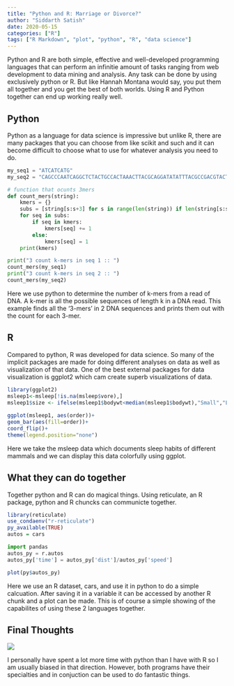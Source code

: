 ```yaml
---
title: "Python and R: Marriage or Divorce?"
author: "Siddarth Satish"
date: 2020-05-15
categories: ["R"]
tags: ["R Markdown", "plot", "python", "R", "data science"]
---
```


Python and R are both simple, effective and well-developed programming languages that can perform an infinitie amount of tasks ranging from web development to data mining and analysis. Any task can be done by using exclusively python or R. But like Hannah Montana would say, you put them all together and you get the best of both worlds. Using R and Python together can end up working really well. 


## Python
Python as a language for data science is impressive but unlike R, there are many packages that you can choose from like scikit and such and it can become difficult to choose what to use for whatever analysis you need to do. 

```python

my_seq1 = "ATCATCATG"
my_seq2 = "CAGCCCAATCAGGCTCTACTGCCACTAAACTTACGCAGGATATATTTACGCCGACGTACT"

# function that ocunts 3mers 
def count_mers(string):
    kmers = {}
    subs = [string[s:s+3] for s in range(len(string)) if len(string[s:s+3]) > 2]
    for seq in subs:
        if seq in kmers:
            kmers[seq] += 1
        else:
            kmers[seq] = 1
    print(kmers)

print("3 count k-mers in seq 1 :: ") 
count_mers(my_seq1)
print("3 count k-mers in seq 2 :: ")
count_mers(my_seq2)

```

Here we use python to determine the number of k-mers from a read of DNA. A k-mer is all the possible sequences of length k in a DNA read. This example finds all the '3-mers' in 2 DNA sequences and prints them out with the count for each 3-mer.

## R
Compared to python, R was developed for data science. So many of the implicit packages are made for doing different analyses on data as well as visualization of that data. One of the best external packages for data visualization is ggplot2 which cam create superb visualizations of data.

```R
library(ggplot2)
msleep1<-msleep[!is.na(msleep$vore),]
msleep1$size <- ifelse(msleep1$bodywt<median(msleep1$bodywt),"Small","Large")
 
ggplot(msleep1, aes(order))+
geom_bar(aes(fill=order))+
coord_flip()+
theme(legend.position="none")

```

Here we take the msleep data which documents sleep habits of different mammals and we can display this data colorfully using ggplot. 

## What they can do together
Together python and R can do magical things. Using reticulate, an R package, python and R chuncks can communicte together. 

```R
library(reticulate)
use_condaenv("r-reticulate")
py_available(TRUE)
autos = cars
```

```python
import pandas
autos_py = r.autos
autos_py['time'] = autos_py['dist']/autos_py['speed']
```

```R
plot(py$autos_py)

``` 
Here we use an R dataset, cars, and use it in python to do a simple calcuation. After saving it in a variable it can be accessed by another R chunk and a plot can be made. This is of course a simple showing of the capabilites of using these 2 languages together.


## Final Thoughts
![](/static/img/pythonr.png)

I personally have spent a lot more time with python than I have with R so I am usually biased in that direction. However, both programs have their specialties and in conjuction can be used to do fantastic things. 



